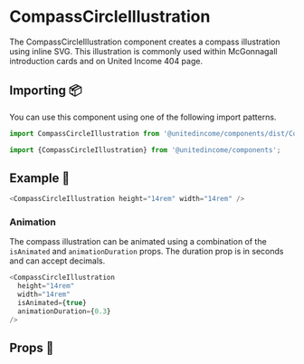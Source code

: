
# CompassCircleIllustration

The CompassCircleIllustration component creates a compass illustration using inline SVG. This illustration is commonly used within McGonnagall introduction cards and on United Income 404 page.

## Importing 📦

You can use this component using one of the following import patterns.

```javascript
import CompassCircleIllustration from '@unitedincome/components/dist/CompassCircleIllustration';
```

```javascript
import {CompassCircleIllustration} from '@unitedincome/components';
```

## Example 🚀

<Preview>
  <CompassCircleIllustration height="14rem" width="14rem" />
</Preview>

```javascript
<CompassCircleIllustration height="14rem" width="14rem" />
```

### Animation

The compass illustration can be animated using a combination of the `isAnimated` and `animationDuration` props. The duration prop is in seconds and can accept decimals.

<Preview>
  <CompassCircleIllustration
    height="14rem"
    width="14rem"
    isAnimated={true}
    animationDuration={0.3}
  />
</Preview>

```javascript
<CompassCircleIllustration
  height="14rem"
  width="14rem"
  isAnimated={true}
  animationDuration={0.3}
/>
```

## Props 🔧

<Props of={CompassCircleIllustration} />
